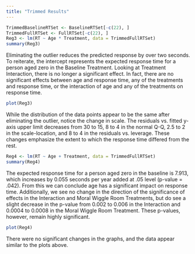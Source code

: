 ```yaml
---
title: "Trimmed Results"
---
```



```r
TrimmedBaselineRTSet <- BaselineRTSet[-c(22), ]
TrimmedFullRTSet <- FullRTSet[-c(22), ]
Reg3 <- lm(RT ~ Age * Treatment, data = TrimmedFullRTSet)
summary(Reg3)
```


  Eliminating the outlier reduces the predicted response by over two seconds. To reiterate, the intercept represents the expected response time for a person aged zero in the Baseline Treatment. Looking at Treatment Interaction, there is no longer a significant effect. In fact, there are no significant effects between age and response time, any of the treatments and response time, or the interaction of age and any of the treatments on response time. 


```r
plot(Reg3)
```


  While the distribution of the data points appear to be the same after eliminating the outlier, notice the change in scale. The residuals vs. fitted y-axis upper limit decreases from 30 to 15, 8 to 4 in the normal Q-Q, 2.5 to 2 in the scale-location, and 8 to 4 in the residuals vs. leverage. These changes emphasize the extent to which the response time differed from the rest. 


```r
Reg4 <- lm(RT ~ Age + Treatment, data = TrimmedFullRTSet)
summary(Reg4)
```


  The expected response time for a person aged zero in the baseline is 7.913, which increases by 0.055 seconds per year added at .05 level (p-value = .042). From this we can conclude age has a significant impact on response time. Additionally, we see no change in the direction of the significance of effects in the Interaction and Moral Wiggle Room Treatments, but do see a slight decrease in the p-value from 0.002 to 0.006 in the Interaction and 0.0004 to 0.0008 in the Moral Wiggle Room Treatment. These p-values, however, remain highly significant.  


```r
plot(Reg4)
```


There were no significant changes in the graphs, and the data appear similar to the plots above.